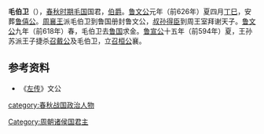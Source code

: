'''毛伯卫'''（{{bd||？|前594年||catIdx=M}}），[[春秋时期|春秋时期]][[毛国|毛国]]国君，[[伯爵|伯爵]]。[[鲁文公|鲁文公]]元年（前626年）夏四月[[丁巳|丁巳]]，安葬[[鲁僖公|鲁僖公]]。[[周襄王|周襄王]]派毛伯卫到鲁国册封鲁文公，[[叔孙得臣|叔孙得臣]]到周王室拜谢天子。[[鲁文公|鲁文公]]九年（前618年）春，毛伯卫去[[鲁国|鲁国]]求金。[[鲁宣公|鲁宣公]]十五年（前594年）夏，王孙苏派王子捷杀[[召戴公|召戴公]]及毛伯卫，立[[召桓公|召桓公]]襄。

{{start box}}
{{s-before|}}
{{s-title|[[毛国|毛国]]国君|？—前594年}}
{{s-after|[[毛伯过|毛伯过]]}}
{{end box}}

==参考资料==
*《[[左传|左传]]》文公

[[category:春秋战国政治人物|category:春秋战国政治人物]]
[[Category:周朝诸侯国君主|Category:周朝诸侯国君主]]